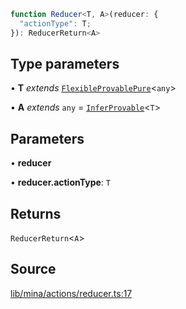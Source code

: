 ```ts
function Reducer<T, A>(reducer: {
  "actionType": T;
}): ReducerReturn<A>
```

## Type parameters

• **T** *extends* [`FlexibleProvablePure`](../type-aliases/FlexibleProvablePure.mdx)\<`any`\>

• **A** *extends* `any` = [`InferProvable`](../type-aliases/InferProvable.mdx)\<`T`\>

## Parameters

• **reducer**

• **reducer.actionType**: `T`

## Returns

`ReducerReturn`\<`A`\>

## Source

[lib/mina/actions/reducer.ts:17](https://github.com/o1-labs/o1js/blob/081e48fe103a96db7083cdaea72a409cca3182c3/src/lib/mina/actions/reducer.ts#L17)
